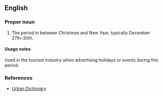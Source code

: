 ==English==

===Proper noun===
{{en-propernoun|es}}

# {{UK|slang}} The period in between Christmas and New Year, typically December 27th-30th.

====Usage notes====
Used in the tourism industry when advertising holidays or events during this period.

<!--
===Quotations====
* [http://www.halifaxcourier.co.uk/festive-breaks/Twixmas-Special-at-Disneyland-Resort.3151906.jp Halifax Courier]
*: insert quote here
* [http://www.cairngorm-travel.co.uk/twixmas.htm</ref><ref>http://www.centrestar.co.uk/07twixmas.html Cairngorm Travel]
*: insert quote here
-->

===References===
* [http://www.urbandictionary.com/define.php?term=twixmas Urban Dictionary]